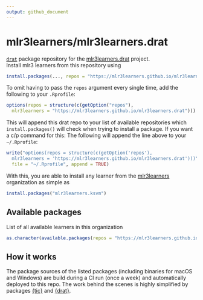 ```yaml
---
output: github_document
---
```


# mlr3learners/mlr3learners.drat

[`drat`](https://github.com/eddelbuettel/drat) package repository for the [mlr3learners.drat](https://github.com/mlr3learners/mlr3learners.drat) project.  
Install mlr3 learners from this repository using

```r
install.packages(..., repos = "https://mlr3learners.github.io/mlr3learners.drat")
```

To omit having to pass the `repos` argument every single time, add the following to your `.Rprofile`:

```r
options(repos = structure(c(getOption("repos"),
  mlr3learners = "https://mlr3learners.github.io/mlr3learners.drat")))
```

This will append this drat repo to your list of available repositories which `install.packages()` will check when trying to install a package.
If you want a c/p command for this: The following will append the line above to your `~/.Rprofile`:

```r
write("options(repos = structure(c(getOption('repos'),
  mlr3learners = 'https://mlr3learners.github.io/mlr3learners.drat')))",
  file = "~/.Rprofile", append = TRUE)
```

With this, you are able to install any learner from the [mlr3learners](https://github.com/mlr3learners) organization as simple as 

```r
install.packages("mlr3learners.ksvm")
```

## Available packages

List of all available learners in this organization

```r
as.character(available.packages(repos = "https://mlr3learners.github.io/mlr3learners.drat")[, 1])
```

## How it works

The package sources of the listed packages (including binaries for macOS and Windows) are build during a CI run (once a week) and automatically deployed to this repo.
The work behind the scenes is highly simplified by packages [{tic}](https://github.com/ropensci/tic) and [{drat}](https://github.com/eddelbuettel/drat).
